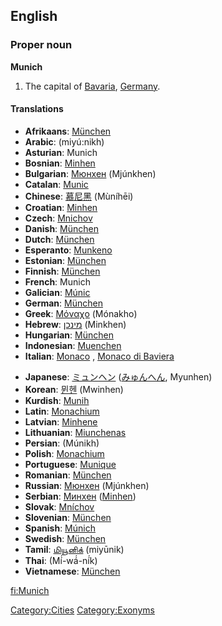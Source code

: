 ==English==
{{wikipedia}}
===Proper noun===
'''Munich'''

#The capital of [[Bavaria]], [[Germany]].

====Translations====
{{top}}
*'''Afrikaans''': [[München]]
*'''Arabic''': {{ARchar|[[ميونخ]]}} (miyú:nikh)
*'''Asturian''': Munich
*'''Bosnian''': [[Minhen]] {{m}}
*'''Bulgarian''': [[Мюнхен]] (Mjúnkhen) {{m}}
*'''Catalan''': [[Munic]]
*'''Chinese''': [[慕尼黑]] (Mùníhēi)
*'''Croatian''': [[Minhen]] {{m}}
*'''Czech''': [[Mnichov]] {{m}}
*'''Danish''': [[München]]
*'''Dutch''': [[München]]
*'''Esperanto''': [[Munkeno]]
*'''Estonian''': [[München]]
*'''Finnish''': [[München]]
*'''French''': Munich
*'''Galician''': [[Múnic]]
*'''German''': [[München]] {{n}}
*'''Greek''': [[Μόναχο]] (Mónakho)
*'''Hebrew''': [[מינכן]] (Minkhen)
*'''Hungarian''': [[München]]
*'''Indonesian''': [[Muenchen]]
*'''Italian''': [[Monaco]] {{f}}, [[Monaco di Baviera]] {{f}}
{{mid}}
*'''Japanese''': [[ミュンヘン]] ([[みゅんへん]], Myunhen)
*'''Korean''': [[뮌헨]] (Mwinhen)
*'''Kurdish''': [[Munih]]
*'''Latin''': [[Monachium]]
*'''Latvian''': [[Minhene]]
*'''Lithuanian''': [[Miunchenas]]
*'''Persian''': {{FAchar|[[مونیخ]]}} (Múnikh)
*'''Polish''': [[Monachium]] {{m}}
*'''Portuguese''': [[Munique]] {{m}}
*'''Romanian''': [[München]]
*'''Russian''': [[Мюнхен]] (Mjúnkhen) {{m}}
*'''Serbian''': [[Минхен]] ([[Minhen]]) {{m}}
*'''Slovak''': [[Mníchov]] {{m}}
*'''Slovenian''': [[München]] {{m}}
*'''Spanish''': [[Múnich]] {{m}}
*'''Swedish''': [[München]]
*'''Tamil''': [[மியூனிக்]] (miyūnik)
*'''Thai''': {{THchar|[[มิวนิก]]}} (Mí́-wá́-ní́k)
*'''Vietnamese''': [[München]]
{{bottom}}

[[Category:Cities]]
[[Category:Exonyms]]

[[fi:Munich]]